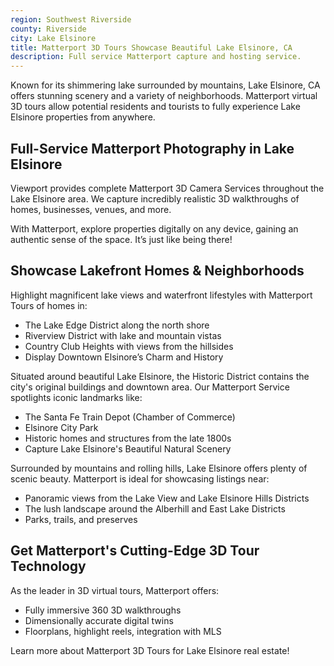 ```yaml
---
region: Southwest Riverside
county: Riverside
city: Lake Elsinore
title: Matterport 3D Tours Showcase Beautiful Lake Elsinore, CA
description: Full service Matterport capture and hosting service.
---
```


Known for its shimmering lake surrounded by mountains, Lake Elsinore, CA offers stunning scenery and a variety of neighborhoods. Matterport virtual 3D tours allow potential residents and tourists to fully experience Lake Elsinore properties from anywhere.

## Full-Service Matterport Photography in Lake Elsinore
Viewport provides complete Matterport 3D Camera Services throughout the Lake Elsinore area. We capture incredibly realistic 3D walkthroughs of homes, businesses, venues, and more.

With Matterport, explore properties digitally on any device, gaining an authentic sense of the space. It’s just like being there!

## Showcase Lakefront Homes & Neighborhoods
Highlight magnificent lake views and waterfront lifestyles with Matterport Tours of homes in:

- The Lake Edge District along the north shore
- Riverview District with lake and mountain vistas
- Country Club Heights with views from the hillsides
- Display Downtown Elsinore’s Charm and History

Situated around beautiful Lake Elsinore, the Historic District contains the city's original buildings and downtown area. Our Matterport Service spotlights iconic landmarks like:

- The Santa Fe Train Depot (Chamber of Commerce)
- Elsinore City Park
- Historic homes and structures from the late 1800s
- Capture Lake Elsinore's Beautiful Natural Scenery


Surrounded by mountains and rolling hills, Lake Elsinore offers plenty of scenic beauty. Matterport is ideal for showcasing listings near:

- Panoramic views from the Lake View and Lake Elsinore Hills Districts
- The lush landscape around the Alberhill and East Lake Districts
- Parks, trails, and preserves


## Get Matterport's Cutting-Edge 3D Tour Technology
As the leader in 3D virtual tours, Matterport offers:

- Fully immersive 360 3D walkthroughs
- Dimensionally accurate digital twins
- Floorplans, highlight reels, integration with MLS

Learn more about Matterport 3D Tours for Lake Elsinore real estate!
